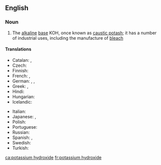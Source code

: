 ==English==

===Noun===
{{wikipedia}}
{{en-noun|-}}

# {{lb|en|inorganic compound}} The [[alkaline]] [[base]] KOH, once known as [[caustic potash]]; it has a number of industrial uses, including the manufacture of [[bleach]]

====Translations====
{{trans-top|potassium hydroxide}}
* Catalan: {{t|ca|hidròxid de potassi|m}}, {{t|ca|potassa càustica|f}}
* Czech: {{t|cs|hydroxid draselný|m}}
* Finnish: {{t|fi|kaliumhydroksidi}}
* French: {{t+|fr|hydroxyde de potassium|m}}, {{t+|fr|potasse caustique|f}}
* German: {{t|de|Kaliumhydroxid|n}}, {{t|de|Ätzkali|n}}, {{t|de|kaustisches Kali|n}}
* Greek: {{t|el|υδροξείδιο του καλίου|n}}, {{qualifier|colloquial}} {{t|el|καυστική ποτάσα|f}}
* Hindi: {{t|hi|दहातु उदजारेय|tr=dahaatu udjaareya|sc=Deva}}
* Hungarian: {{t|hu|kálium-hidroxid}}
* Icelandic: {{t|is|kalíumhýdroxíð|n}}
{{trans-mid}}
* Italian: {{t|it|idrossido di potassio|m}}
* Japanese: {{t|ja|水酸化カリウム|tr=suisanka kariumu|sc=Jpan}}, {{t|ja|苛性カリ|tr=kaseikari|sc=Jpan}}
* Polish: {{t|pl|wodorotlenek potasu|m}}
* Portuguese: {{t|pt|hidróxido de potássio|m}}
* Russian: {{t+|ru|гидроксид калия|m}}
* Spanish: {{t|es|hidróxido de potasio|m}}, {{t|es|potasa cáustica|f}}
* Swedish: {{t|sv|kaliumhydroxid|c}}
* Turkish: {{t+|tr|potasyum hidroksit}}
{{trans-bottom}}

[[ca:potassium hydroxide]]
[[fr:potassium hydroxide]]
